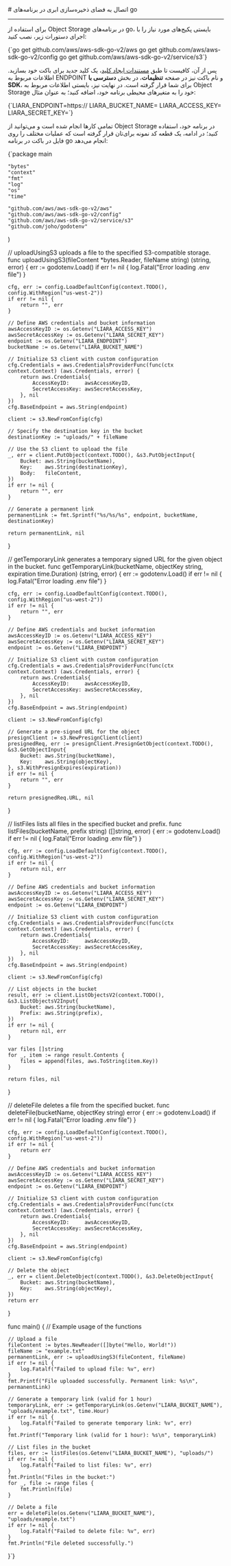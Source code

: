 

<Layout>
<Head>
<title>مستندات اتصال به Object Storage در go - لیارا</title>
<meta property="og:title" content="مستندات خدمات رایانش ابری لیارا" />
<meta property="og:description" content="مستندات مربوط به اتصال به فضای ذخیره‌سازی ابری یا Object Storage با AWS SDK S3 در go در لیارا"  />
<meta property="og:image" content="https://media.liara.ir/logos/liara-poster.jpg" />
</Head>
# اتصال به فضای ذخیره‌سازی ابری در برنامه‌های go
<hr className="mb-2" />

برای استفاده از Object Storage در برنامه‌های go، بایستی پکیج‌های مورد نیاز را با اجرای دستورات زیر، نصب کنید:
<div className="h-2" />
<div dir='ltr'>
    <Highlight className="bash">
        {`go get github.com/aws/aws-sdk-go-v2/aws 
go get github.com/aws/aws-sdk-go-v2/config
go get github.com/aws/aws-sdk-go-v2/service/s3`}
    </Highlight>
</div>
<div className="h-2" />

پس از آن، کافیست تا طبق <a href="/object-storage/how-tos/create-key" className="text-[#2196f3] ">مستندات ایجاد کلید</a>، یک کلید جدید برای باکت خود بسازید.
اطلاعات مربوط به ENDPOINT و نام باکت نیز در صفحه **تنظیمات**، در بخش **دسترسی با SDK**، 
برای شما قرار گرفته است.
در نهایت نیز، بایستی 
اطلاعات مربوط به Object Storage خود را 
به متغیرهای محیطی برنامه خود، اضافه کنید؛ به عنوان مثال:

<div className="h-2" />
<div dir='ltr'>
    <Highlight className="bash">
        {`LIARA_ENDPOINT=https://<Liara Bucket Endpoint>
LIARA_BUCKET_NAME=<Bucket Name>
LIARA_ACCESS_KEY=<Access Key>
LIARA_SECRET_KEY=<Secret Key>`}
    </Highlight>
</div>
<div className="h-2" />

تمامی کارها انجام شده است و می‌توانید از Object Storage در برنامه خود، استفاده کنید؛
در ادامه، یک قطعه کد نمونه برای‌تان قرار گرفته است که عملیات مختلف را روی فایل در باکت در برنامه go انجام می‌دهد:

<div className="h-2" />
<div dir='ltr'>
    <Highlight className="go">
        {`package main

    "bytes"
    "context"
    "fmt"
    "log"
    "os"
    "time"

    "github.com/aws/aws-sdk-go-v2/aws"
    "github.com/aws/aws-sdk-go-v2/config"
    "github.com/aws/aws-sdk-go-v2/service/s3"
    "github.com/joho/godotenv"
)

// uploadUsingS3 uploads a file to the specified S3-compatible storage.
func uploadUsingS3(fileContent *bytes.Reader, fileName string) (string, error) {
    err := godotenv.Load()
    if err != nil {
        log.Fatal("Error loading .env file")
    }

    cfg, err := config.LoadDefaultConfig(context.TODO(), config.WithRegion("us-west-2"))
    if err != nil {
        return "", err
    }

    // Define AWS credentials and bucket information
    awsAccessKeyID := os.Getenv("LIARA_ACCESS_KEY")
    awsSecretAccessKey := os.Getenv("LIARA_SECRET_KEY")
    endpoint := os.Getenv("LIARA_ENDPOINT")
    bucketName := os.Getenv("LIARA_BUCKET_NAME")

    // Initialize S3 client with custom configuration
    cfg.Credentials = aws.CredentialsProviderFunc(func(ctx context.Context) (aws.Credentials, error) {
        return aws.Credentials{
            AccessKeyID:     awsAccessKeyID,
            SecretAccessKey: awsSecretAccessKey,
        }, nil
    })
    cfg.BaseEndpoint = aws.String(endpoint)

    client := s3.NewFromConfig(cfg)

    // Specify the destination key in the bucket
    destinationKey := "uploads/" + fileName

    // Use the S3 client to upload the file
    _, err = client.PutObject(context.TODO(), &s3.PutObjectInput{
        Bucket: aws.String(bucketName),
        Key:    aws.String(destinationKey),
        Body:   fileContent,
    })
    if err != nil {
        return "", err
    }

    // Generate a permanent link
    permanentLink := fmt.Sprintf("%s/%s/%s", endpoint, bucketName, destinationKey)

    return permanentLink, nil
}

// getTemporaryLink generates a temporary signed URL for the given object in the bucket.
func getTemporaryLink(bucketName, objectKey string, expiration time.Duration) (string, error) {
    err := godotenv.Load()
    if err != nil {
        log.Fatal("Error loading .env file")
    }

    cfg, err := config.LoadDefaultConfig(context.TODO(), config.WithRegion("us-west-2"))
    if err != nil {
        return "", err
    }

    // Define AWS credentials and bucket information
    awsAccessKeyID := os.Getenv("LIARA_ACCESS_KEY")
    awsSecretAccessKey := os.Getenv("LIARA_SECRET_KEY")
    endpoint := os.Getenv("LIARA_ENDPOINT")

    // Initialize S3 client with custom configuration
    cfg.Credentials = aws.CredentialsProviderFunc(func(ctx context.Context) (aws.Credentials, error) {
        return aws.Credentials{
            AccessKeyID:     awsAccessKeyID,
            SecretAccessKey: awsSecretAccessKey,
        }, nil
    })
    cfg.BaseEndpoint = aws.String(endpoint)

    client := s3.NewFromConfig(cfg)

    // Generate a pre-signed URL for the object
    presignClient := s3.NewPresignClient(client)
    presignedReq, err := presignClient.PresignGetObject(context.TODO(), &s3.GetObjectInput{
        Bucket: aws.String(bucketName),
        Key:    aws.String(objectKey),
    }, s3.WithPresignExpires(expiration))
    if err != nil {
        return "", err
    }

    return presignedReq.URL, nil
}

// listFiles lists all files in the specified bucket and prefix.
func listFiles(bucketName, prefix string) ([]string, error) {
    err := godotenv.Load()
    if err != nil {
        log.Fatal("Error loading .env file")
    }

    cfg, err := config.LoadDefaultConfig(context.TODO(), config.WithRegion("us-west-2"))
    if err != nil {
        return nil, err
    }

    // Define AWS credentials and bucket information
    awsAccessKeyID := os.Getenv("LIARA_ACCESS_KEY")
    awsSecretAccessKey := os.Getenv("LIARA_SECRET_KEY")
    endpoint := os.Getenv("LIARA_ENDPOINT")

    // Initialize S3 client with custom configuration
    cfg.Credentials = aws.CredentialsProviderFunc(func(ctx context.Context) (aws.Credentials, error) {
        return aws.Credentials{
            AccessKeyID:     awsAccessKeyID,
            SecretAccessKey: awsSecretAccessKey,
        }, nil
    })
    cfg.BaseEndpoint = aws.String(endpoint)

    client := s3.NewFromConfig(cfg)

    // List objects in the bucket
    result, err := client.ListObjectsV2(context.TODO(), &s3.ListObjectsV2Input{
        Bucket: aws.String(bucketName),
        Prefix: aws.String(prefix),
    })
    if err != nil {
        return nil, err
    }

    var files []string
    for _, item := range result.Contents {
        files = append(files, aws.ToString(item.Key))
    }

    return files, nil
}

// deleteFile deletes a file from the specified bucket.
func deleteFile(bucketName, objectKey string) error {
    err := godotenv.Load()
    if err != nil {
        log.Fatal("Error loading .env file")
    }

    cfg, err := config.LoadDefaultConfig(context.TODO(), config.WithRegion("us-west-2"))
    if err != nil {
        return err
    }

    // Define AWS credentials and bucket information
    awsAccessKeyID := os.Getenv("LIARA_ACCESS_KEY")
    awsSecretAccessKey := os.Getenv("LIARA_SECRET_KEY")
    endpoint := os.Getenv("LIARA_ENDPOINT")

    // Initialize S3 client with custom configuration
    cfg.Credentials = aws.CredentialsProviderFunc(func(ctx context.Context) (aws.Credentials, error) {
        return aws.Credentials{
            AccessKeyID:     awsAccessKeyID,
            SecretAccessKey: awsSecretAccessKey,
        }, nil
    })
    cfg.BaseEndpoint = aws.String(endpoint)

    client := s3.NewFromConfig(cfg)

    // Delete the object
    _, err = client.DeleteObject(context.TODO(), &s3.DeleteObjectInput{
        Bucket: aws.String(bucketName),
        Key:    aws.String(objectKey),
    })
    return err
}

func main() {
    // Example usage of the functions

    // Upload a file
    fileContent := bytes.NewReader([]byte("Hello, World!"))
    fileName := "example.txt"
    permanentLink, err := uploadUsingS3(fileContent, fileName)
    if err != nil {
        log.Fatalf("Failed to upload file: %v", err)
    }
    fmt.Printf("File uploaded successfully. Permanent link: %s\n", permanentLink)

    // Generate a temporary link (valid for 1 hour)
    temporaryLink, err := getTemporaryLink(os.Getenv("LIARA_BUCKET_NAME"), "uploads/example.txt", time.Hour)
    if err != nil {
        log.Fatalf("Failed to generate temporary link: %v", err)
    }
    fmt.Printf("Temporary link (valid for 1 hour): %s\n", temporaryLink)

    // List files in the bucket
    files, err := listFiles(os.Getenv("LIARA_BUCKET_NAME"), "uploads/")
    if err != nil {
        log.Fatalf("Failed to list files: %v", err)
    }
    fmt.Println("Files in the bucket:")
    for _, file := range files {
        fmt.Println(file)
    }

    // Delete a file
    err = deleteFile(os.Getenv("LIARA_BUCKET_NAME"), "uploads/example.txt")
    if err != nil {
        log.Fatalf("Failed to delete file: %v", err)
    }
    fmt.Println("File deleted successfully.")
}`}
    </Highlight>
</div>
<div className="h-2" />
</Layout>